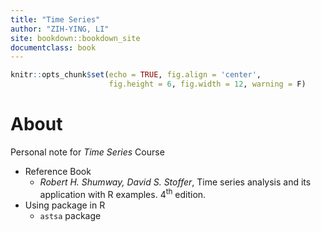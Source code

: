 ```yaml
--- 
title: "Time Series"
author: "ZIH-YING, LI"
site: bookdown::bookdown_site
documentclass: book
---
```

```r
knitr::opts_chunk$set(echo = TRUE, fig.align = 'center',
                      fig.height = 6, fig.width = 12, warning = F)
```
# About {-}

Personal note for *Time Series* Course

* Reference Book
  * *Robert H. Shumway, David S. Stoffer*, Time series analysis and its application with R examples. 4^th^ edition.

* Using package in R
  * `astsa` package